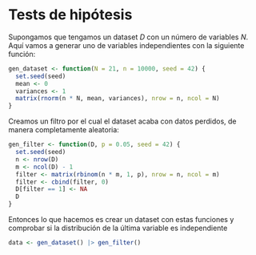 # Tests de hipótesis

Supongamos que tengamos un dataset $D$ con un número de variables $N$. Aquí vamos a generar uno de variables independientes con la siguiente función:

```r
gen_dataset <- function(N = 21, n = 10000, seed = 42) {
  set.seed(seed)
  mean <- 0
  variances <- 1
  matrix(rnorm(n * N, mean, variances), nrow = n, ncol = N)
}
```

Creamos un filtro por el cual el dataset acaba con datos perdidos, de manera completamente aleatoria:

```r
gen_filter <- function(D, p = 0.05, seed = 42) {
  set.seed(seed)
  n <- nrow(D)
  m <- ncol(D) - 1
  filter <- matrix(rbinom(n * m, 1, p), nrow = n, ncol = m)
  filter <- cbind(filter, 0)
  D[filter == 1] <- NA
  D
}
```

Entonces lo que hacemos es crear un dataset con estas funciones y comprobar si la distribución de la última variable es independiente 

```r
data <- gen_dataset() |> gen_filter()
```

